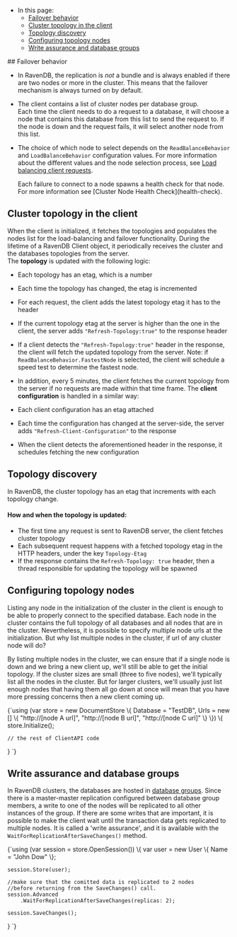 
<Admonition type="note" title="">

* In this page:
    * [Failover behavior](../../client-api/cluster/how-client-integrates-with-replication-and-cluster.mdx#failover-behavior)
    * [Cluster topology in the client](../../client-api/cluster/how-client-integrates-with-replication-and-cluster.mdx#cluster-topology-in-the-client)
    * [Topology discovery](../../client-api/cluster/how-client-integrates-with-replication-and-cluster.mdx#topology-discovery)
    * [Configuring topology nodes](../../client-api/cluster/how-client-integrates-with-replication-and-cluster.mdx#configuring-topology-nodes)
    * [Write assurance and database groups](../../client-api/cluster/how-client-integrates-with-replication-and-cluster.mdx#write-assurance-and-database-groups)

</Admonition>
## Failover behavior

* In RavenDB, the replication is _not_ a bundle and is always enabled if there are two nodes or more in the cluster. 
  This means that the failover mechanism is always turned on by default.  

* The client contains a list of cluster nodes per database group.  
  Each time the client needs to do a request to a database, it will choose a node that contains this database from this list to send the request to. 
  If the node is down and the request fails, it will select another node from this list.  

* The choice of which node to select depends on the `ReadBalanceBehavior` and `LoadBalanceBehavior` configuration values.
  For more information about the different values and the node selection process, see [Load balancing client requests](../../client-api/configuration/load-balance/overview.mdx). 

    <Admonition type="note" title="">
    Each failure to connect to a node spawns a health check for that node.  
    For more information see [Cluster Node Health Check](health-check).
    </Admonition>



## Cluster topology in the client

When the client is initialized, it fetches the topologies and populates the nodes list for the load-balancing and failover functionality.
During the lifetime of a RavenDB Client object, it periodically receives the cluster and the databases topologies from the server.  
The **topology** is updated with the following logic:

* Each topology has an etag, which is a number
* Each time the topology has changed, the etag is incremented
* For each request, the client adds the latest topology etag it has to the header
* If the current topology etag at the server is higher than the one in the client, the server adds `"Refresh-Topology:true"` to the response header
* If a client detects the `"Refresh-Topology:true"` header in the response, the client will fetch the updated topology from the server.
  Note: if `ReadBalanceBehavior.FastestNode` is selected, the client will schedule a speed test to determine the fastest node.
* In addition, every 5 minutes, the client fetches the current topology from the server if no requests are made within that time frame.
The **client configuration** is handled in a similar way:

* Each client configuration has an etag attached
* Each time the configuration has changed at the server-side, the server adds `"Refresh-Client-Configuration"` to the response
* When the client detects the aforementioned header in the response, it schedules fetching the new configuration



## Topology discovery

In RavenDB, the cluster topology has an etag that increments with each topology change.

#### How and when the topology is updated:

* The first time any request is sent to RavenDB server, the client fetches cluster topology
* Each subsequent request happens with a fetched topology etag in the HTTP headers, under the key `Topology-Etag`
* If the response contains the `Refresh-Topology: true` header, then a thread responsible for updating the topology will be spawned



## Configuring topology nodes

Listing any node in the initialization of the cluster in the client is enough to be able to properly connect to the specified database. 
Each node in the cluster contains the full topology of all databases and all nodes that are in the cluster.
Nevertheless, it is possible to specify multiple node urls at the initialization. But why list multiple nodes in the cluster, if url of any cluster node will do?

By listing multiple nodes in the cluster, we can ensure that if a single node is down and we bring a new client up, we'll still be able to get the initial topology. 
If the cluster sizes are small (three to five nodes), we'll typically list all the nodes in the cluster. 
But for larger clusters, we'll usually just list enough nodes that having them all go down at once will mean that you have more pressing concerns then a new client coming up.

<TabItem value="InitializationSample" label="InitializationSample">
<CodeBlock language="csharp">
{`using (var store = new DocumentStore
\{
    Database = "TestDB",
    Urls = new [] \{ 
                    "http://[node A url]",
                    "http://[node B url]",
                    "http://[node C url]"
                  \}
\})
\{
    store.Initialize();
    
    // the rest of ClientAPI code
\}
`}
</CodeBlock>
</TabItem>



## Write assurance and database groups

In RavenDB clusters, the databases are hosted in [database groups](../../glossary/database-group.mdx). 
Since there is a master-master replication configured between database group members, a write to one of the nodes will be replicated to all other instances of the group.
If there are some writes that are important, it is possible to make the client wait until the transaction data gets replicated to multiple nodes. 
It is called a 'write assurance', and it is available with the `WaitForReplicationAfterSaveChanges()` method.

<TabItem value="WriteAssuranceSample" label="WriteAssuranceSample">
<CodeBlock language="csharp">
{`using (var session = store.OpenSession())
\{
    var user = new User
    \{
        Name = "John Dow"
    \};

    session.Store(user);

    //make sure that the comitted data is replicated to 2 nodes
    //before returning from the SaveChanges() call.
    session.Advanced
        .WaitForReplicationAfterSaveChanges(replicas: 2);

    session.SaveChanges();
\}
`}
</CodeBlock>
</TabItem>




